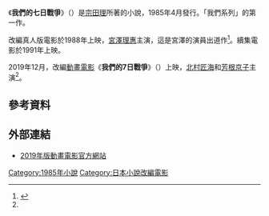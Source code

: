 {{Infobox Book
| name          = 我們的七日戰爭
| title_orig    = {{lang|ja|ぼくらの七日間戦争}}
| translator    = 
| image         =
| image_caption = 
| author        = [[宗田理|宗田理]]
| illustrator   = 
| cover_artist  = 
| country       = [[日本|日本]]
| language      = [[日文|日文]]
| series        = 
| genre         = [[小說|小說]]
| publisher     = [[角川書店|角川書店]]
| release_date  = 1985年4月
| english_release_date =
| media_type    = 
| pages         = 
| isbn          = 
| preceded_by   = 
| followed_by   = 我們的天使戰爭<br>（{{lang|ja|ぼくらの天使ゲーム}}）
}}
《'''我們的七日戰爭'''》（{{lang|ja|ぼくらの七日間戦争}}）是[[宗田理|宗田理]]所著的小說，1985年4月發行。「我們系列」的第一作。

改編真人版電影於1988年上映，[[宮澤理惠|宮澤理惠]]主演，這是宮澤的演員出道作<ref name="oricon">{{cite web|url=https://www.oricon.co.jp/news/2145483/full/|script-title=ja:宮沢りえ、デビュー作『ぼくらの七日間戦争』のアニメ映画版に当時の役で出演「心を揺さぶる事が出来ますように」|work=[[Oricon|Oricon]]|date=2019-09-30|accessdate=2020-07-12|archive-date=2021-01-12|archive-url=https://web.archive.org/web/20210112074701/https://www.oricon.co.jp/news/2145483/full/|dead-url=no}}</ref>。續集電影於1991年上映。

2019年12月，改編[[動畫電影|動畫電影]]《'''我們的7日戰爭'''》（{{lang|ja|ぼくらの7日間戦争}}）上映，[[北村匠海|北村匠海]]和[[芳根京子|芳根京子]]主演<ref name="oricon"/>。

== 參考資料 ==
{{Reflist}}

== 外部連結 ==
* [http://7dayswar.jp/ 2019年版動畫電影官方網站] {{Wayback|url=http://7dayswar.jp/ |date=20210112074711 }}{{ja icon}}

{{DEFAULTSORT:Bokura no Nanokakan no Sensou}}
[[Category:1985年小說|Category:1985年小說]]
[[Category:日本小說改編電影|Category:日本小說改編電影]]